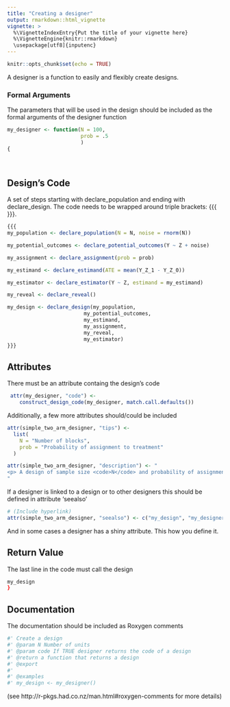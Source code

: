 ```yaml
---
title: "Creating a designer"
output: rmarkdown::html_vignette
vignette: >
  %\VignetteIndexEntry{Put the title of your vignette here}
  %\VignetteEngine{knitr::rmarkdown}
  \usepackage[utf8]{inputenc}
---
```


```r
knitr::opts_chunk$set(echo = TRUE)
```


A designer is a function to easily and flexibly create designs. 

### Formal Arguments
The parameters that will be used in the design should be included as the formal arguments of the designer function

```r
my_designer <- function(N = 100,
                        prob = .5
                        )
{
    
                     
```
##  Design's Code
A set of steps starting with declare_population and ending with declare_design. The code needs to be wrapped around triple brackets: {{{ }}}.
```r

{{{ 
my_population <- declare_population(N = N, noise = rnorm(N))

my_potential_outcomes <- declare_potential_outcomes(Y ~ Z + noise)

my_assignment <- declare_assignment(prob = prob)

my_estimand <- declare_estimand(ATE = mean(Y_Z_1 - Y_Z_0))

my_estimator <- declare_estimator(Y ~ Z, estimand = my_estimand)

my_reveal <- declare_reveal()

my_design <- declare_design(my_population,
                         my_potential_outcomes,
                         my_estimand,
                         my_assignment,
                         my_reveal,
                         my_estimator)
}}}
```
## Attributes
There must be an attribute containg the design's code
```r
 attr(my_designer, "code") <- 
    construct_design_code(my_designer, match.call.defaults())

```


Additionally, a few more attributes should/could be included

```r
attr(simple_two_arm_designer, "tips") <-
  list(
    N = "Number of blocks",
    prob = "Probability of assignment to treatment"
  )

attr(simple_two_arm_designer, "description") <- "
<p> A design of sample size <code>N</code> and probability of assignment <code>prob</code>.
"
```

If a designer is linked to a design or to other designers this should be defined in attribute 'seealso'
```r
# (Include hyperlink)
attr(simple_two_arm_designer, "seealso") <- c("my_design", "my_designer_2")
```

And in some cases a designer has a shiny attribute. This how you define it.

## Return Value
The last line in the code must call the design
```r
my_design
}
```

## Documentation
The documentation should be included as Roxygen comments
```r
#' Create a design
#' @param N Number of units
#' @param code If TRUE designer returns the code of a design 
#' @return a function that returns a design
#' @export
#'
#' @examples
#' my_design <- my_designer()
```



(see http://r-pkgs.had.co.nz/man.html#roxygen-comments for more details)
